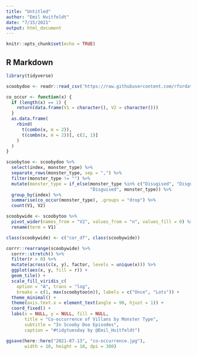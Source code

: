 ```yaml
---
title: "Untitled"
author: "Emil Hvitfeldt"
date: "7/15/2021"
output: html_document
---
```


```r
knitr::opts_chunk$set(echo = TRUE)
```

## R Markdown

```r
library(tidyverse)

scoobydoo <- readr::read_csv('https://raw.githubusercontent.com/rfordatascience/tidytuesday/master/data/2021/2021-07-13/scoobydoo.csv')

co_occur <- function(x) {
  if (length(x) == 1) {
    return(data.frame(V1 = character(), V2 = character()))
  }
  as.data.frame(
    rbind(
      t(combn(x, m = 2)),
      t(combn(x, m = 2))[, c(2, 1)]
    )
  )
}

scoobytoo <- scoobydoo %>%
  select(index, monster_type) %>%
  separate_rows(monster_type, sep = ",") %>%
  filter(monster_type != "") %>%
  mutate(monster_type = if_else(monster_type %in% c("Disugised", "Disguise"),
                                "Disguised", monster_type)) %>%
  group_by(index) %>%
  summarise(co_occur(monster_type), .groups = "drop") %>%
  count(V1, V2)

scoobywide <- scoobytoo %>%
  pivot_wider(names_from = "V2", values_from = "n", values_fill = 0) %>%
  rename(term = V1)

class(scoobywide) <- c("cor_df", class(scoobywide))

corrr::rearrange(scoobywide) %>%
  corrr::stretch() %>%
  filter(r > 0) %>%
  mutate(across(c(x, y), factor, levels = unique(x))) %>%
  ggplot(aes(x, y, fill = r)) +
  geom_tile() +
  scale_fill_viridis_c(
    option = "A", trans = "log",
    breaks = c(1, max(scoobytoo$n)), labels = c("Once", "Lots")) +
  theme_minimal() +
  theme(axis.text.x = element_text(angle = 90, hjust = 1)) +
  coord_fixed() +
  labs(x = NULL, y = NULL, fill = NULL,
       title = "Co-occurrence of Villans by Monster Type",
       subtitle = "In Scooby Doo Episodes",
       caption = "#tidytuesday by @Emil_Hvitfeldt")

ggsave(here::here("2021-07-13", "co-occurrence.jpg"), 
       width = 10, height = 10, dpi = 300)
```


